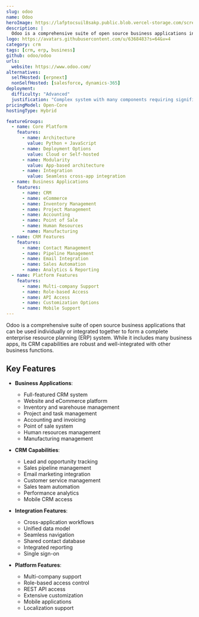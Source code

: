```yaml
---
slug: odoo
name: Odoo
heroImage: https://lafptocsuil8sakp.public.blob.vercel-storage.com/screenshot/https-www-odoo-com-r9UbFrtqzug9FSmHd7JlxOQKxcW16s.png
description: |
  Odoo is a comprehensive suite of open source business applications including CRM, Website Builder, eCommerce, Project Management, Accounting, Point of Sale, HR and more. The apps can be used standalone or integrated into a complete ERP system.
logo: https://avatars.githubusercontent.com/u/6368483?s=64&v=4
category: crm
tags: [crm, erp, business]
github: odoo/odoo
urls:
  website: https://www.odoo.com/
alternatives:
  selfHosted: [erpnext]
  nonSelfHosted: [salesforce, dynamics-365]
deployment:
  difficulty: "Advanced"
  justification: "Complex system with many components requiring significant technical expertise to deploy and maintain."
pricingModel: Open-Core
hostingType: Hybrid

featureGroups:
  - name: Core Platform
    features:
      - name: Architecture
        value: Python + JavaScript
      - name: Deployment Options
        value: Cloud or Self-hosted
      - name: Modularity
        value: App-based architecture
      - name: Integration
        value: Seamless cross-app integration
  - name: Business Applications
    features:
      - name: CRM
      - name: eCommerce
      - name: Inventory Management
      - name: Project Management
      - name: Accounting
      - name: Point of Sale
      - name: Human Resources
      - name: Manufacturing
  - name: CRM Features
    features:
      - name: Contact Management
      - name: Pipeline Management
      - name: Email Integration
      - name: Sales Automation
      - name: Analytics & Reporting
  - name: Platform Features
    features:
      - name: Multi-company Support
      - name: Role-based Access
      - name: API Access
      - name: Customization Options
      - name: Mobile Support
---
```


Odoo is a comprehensive suite of open source business applications that can be
used individually or integrated together to form a complete enterprise resource
planning (ERP) system. While it includes many business apps, its CRM
capabilities are robust and well-integrated with other business functions.

## Key Features

- **Business Applications**:

  - Full-featured CRM system
  - Website and eCommerce platform
  - Inventory and warehouse management
  - Project and task management
  - Accounting and invoicing
  - Point of sale system
  - Human resources management
  - Manufacturing management

- **CRM Capabilities**:

  - Lead and opportunity tracking
  - Sales pipeline management
  - Email marketing integration
  - Customer service management
  - Sales team automation
  - Performance analytics
  - Mobile CRM access

- **Integration Features**:

  - Cross-application workflows
  - Unified data model
  - Seamless navigation
  - Shared contact database
  - Integrated reporting
  - Single sign-on

- **Platform Features**:
  - Multi-company support
  - Role-based access control
  - REST API access
  - Extensive customization
  - Mobile applications
  - Localization support
